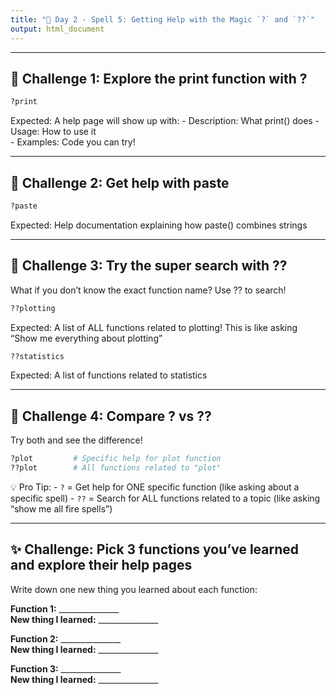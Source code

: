 ```yaml
---
title: "🔮 Day 2 - Spell 5: Getting Help with the Magic `?` and `??`"
output: html_document
---
```


---

## 🎯 Challenge 1: Explore the print function with ?

```r
?print
```

Expected: A help page will show up with:
- Description: What print() does
- Usage: How to use it  
- Examples: Code you can try!

---

## 🎯 Challenge 2: Get help with paste

```r
?paste
```

Expected: Help documentation explaining how paste() combines strings

---

## 🎯 Challenge 3: Try the super search with ??
What if you don't know the exact function name? Use ?? to search!

```r
??plotting
```

Expected: A list of ALL functions related to plotting!
This is like asking "Show me everything about plotting"

```r
??statistics
```

Expected: A list of functions related to statistics

---

## 🎯 Challenge 4: Compare ? vs ??
Try both and see the difference!

```r
?plot         # Specific help for plot function
??plot        # All functions related to "plot"
```

💡 Pro Tip: 
- `?` = Get help for ONE specific function (like asking about a specific spell)
- `??` = Search for ALL functions related to a topic (like asking "show me all fire spells")

---

## ✨ Challenge: Pick 3 functions you've learned and explore their help pages
Write down one new thing you learned about each function:

**Function 1:** _______________  
**New thing I learned:** _______________

**Function 2:** _______________  
**New thing I learned:** _______________

**Function 3:** _______________  
**New thing I learned:** _______________